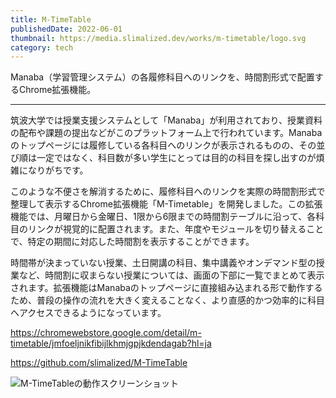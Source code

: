```yaml
---
title: M-TimeTable
publishedDate: 2022-06-01
thumbnail: https://media.slimalized.dev/works/m-timetable/logo.svg
category: tech
---
```


Manaba（学習管理システム）の各履修科目へのリンクを、時間割形式で配置するChrome拡張機能。

---

筑波大学では授業支援システムとして「Manaba」が利用されており、授業資料の配布や課題の提出などがこのプラットフォーム上で行われています。Manabaのトップページには履修している各科目へのリンクが表示されるものの、その並び順は一定ではなく、科目数が多い学生にとっては目的の科目を探し出すのが煩雑になりがちです。

このような不便さを解消するために、履修科目へのリンクを実際の時間割形式で整理して表示するChrome拡張機能「M-Timetable」を開発しました。この拡張機能では、月曜日から金曜日、1限から6限までの時間割テーブルに沿って、各科目のリンクが視覚的に配置されます。また、年度やモジュールを切り替えることで、特定の期間に対応した時間割を表示することができます。

時間帯が決まっていない授業、土日開講の科目、集中講義やオンデマンド型の授業など、時間割に収まらない授業については、画面の下部に一覧でまとめて表示されます。拡張機能はManabaのトップページに直接組み込まれる形で動作するため、普段の操作の流れを大きく変えることなく、より直感的かつ効率的に科目へアクセスできるようになっています。

https://chromewebstore.google.com/detail/m-timetable/jmfoeljnikfibijlkhmjgpjkdendagab?hl=ja

https://github.com/slimalized/M-TimeTable

![M-TimeTableの動作スクリーンショット](https://media.slimalized.dev/works/m-timetable/screenshot.avif)
